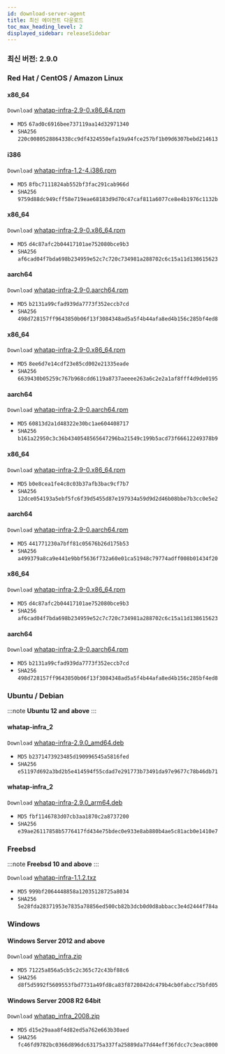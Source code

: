 ```yaml
---
id: download-server-agent
title: 최신 에이전트 다운로드
toc_max_heading_level: 2
displayed_sidebar: releaseSidebar
---
```


### 최신 버전: 2.9.0

### Red Hat / CentOS / Amazon Linux

<Tabs>
<TabItem value="6Server6" label="6Server6 / 6" default>

#### x86_64

<code class='my'>Download</code> [whatap-infra-2.9-0.x86_64.rpm](https://repo.whatap.io/centos/6/x86_64/whatap-infra-2.9-0.x86_64.rpm)

* <code class='Beta'>MD5</code> `67ad0c6916bee737119aa14d32971340`
* <code class='Beta'>SHA256</code> `220c0080528864338cc9df4324550efa19a94fce257bf1b09d6307bebd214613`

#### i386

<code class='my'>Download</code> [whatap-infra-1.2-4.i386.rpm](https://repo.whatap.io/centos/6/i386/whatap-infra-1.2-4.i386.rpm)

* <code class='Beta'>MD5</code> `8fbc7111824ab552bf3fac291cab966d`
* <code class='Beta'>SHA256</code> `9759d88dc949cff58e719eae68183d9d70c47caf811a6077ce8e4b1976c1132b`

</TabItem>

<TabItem value="7Server7" label="7Server7 / 7" default>

#### x86_64

<code class='my'>Download</code> [whatap-infra-2.9-0.x86_64.rpm](https://repo.whatap.io/centos/7/x86_64/whatap-infra-2.9-0.x86_64.rpm)

* <code class='Beta'>MD5</code> `d4c87afc2b04417101ae752080bce9b3`
* <code class='Beta'>SHA256</code> `af6cad04f7bda698b234959e52c7c720c734981a288702c6c15a11d138615623`

#### aarch64

<code class='my'>Download</code> [whatap-infra-2.9-0.aarch64.rpm](https://repo.whatap.io/centos/7/aarch64/whatap-infra-2.9-0.aarch64.rpm)

* <code class='Beta'>MD5</code> `b2131a99cfad939da7773f352eccb7cd`
* <code class='Beta'>SHA256</code> `498d728157ff9643850b06f13f3084348ad5a5f4b44afa8ed4b156c285bf4ed8`

</TabItem>

<TabItem value="8Server8" label="8Server8 / 8" default>

#### x86_64

<code class='my'>Download</code> [whatap-infra-2.9-0.x86_64.rpm](https://repo.whatap.io/centos/8/x86_64/whatap-infra-2.9-0.x86_64.rpm)

* <code class='Beta'>MD5</code> `8ee6d7e14cdf23e85cd002e21335eade`
* <code class='Beta'>SHA256</code> `6639430b05259c767b968cdd6119a8737aeeee263a6c2e2a1af8fff4d9de0195`

#### aarch64

<code class='my'>Download</code> [whatap-infra-2.9-0.aarch64.rpm](https://repo.whatap.io/centos/8/aarch64/whatap-infra-2.9-0.aarch64.rpm)

* <code class='Beta'>MD5</code> `60813d2a1d48322e30bc1ae604408717`
* <code class='Beta'>SHA256</code> `b161a22950c3c36b4340548565647296ba21549c199b5acd73f66612249378b9`

</TabItem>

<TabItem value="9Server9" label="9Server9 / 9" default>

#### x86_64

<code class='my'>Download</code> [whatap-infra-2.9-0.x86_64.rpm](https://repo.whatap.io/centos/9/x86_64/whatap-infra-2.9-0.x86_64.rpm)

* <code class='Beta'>MD5</code> `b0e8cea1fe4c8c03b37afb3bac9cf7b7`
* <code class='Beta'>SHA256</code> `12dce054193a5ebf5fc6f39d5455d87e197934a59d9d2d46b08bbe7b3cc0e5e2`

#### aarch64

<code class='my'>Download</code> [whatap-infra-2.9-0.aarch64.rpm](https://repo.whatap.io/centos/9/aarch64/whatap-infra-2.9-0.aarch64.rpm)

* <code class='Beta'>MD5</code> `441771230a7bff81c05676b26d175b53`
* <code class='Beta'>SHA256</code> `a499379a8ca9e441e9bbf5636f732a60e01ca51948c79774adff008b01434f20`

</TabItem>

<TabItem value="amazonlinux2" label="amazonlinux2 / a" default>

#### x86_64

<code class='my'>Download</code> [whatap-infra-2.9-0.x86_64.rpm](https://repo.whatap.io/centos/latest/x86_64/whatap-infra-2.9-0.x86_64.rpm)

* <code class='Beta'>MD5</code> `d4c87afc2b04417101ae752080bce9b3`
* <code class='Beta'>SHA256</code> `af6cad04f7bda698b234959e52c7c720c734981a288702c6c15a11d138615623`

#### aarch64

<code class='my'>Download</code> [whatap-infra-2.9-0.aarch64.rpm](https://repo.whatap.io/centos/latest/aarch64/whatap-infra-2.9-0.aarch64.rpm)

* <code class='Beta'>MD5</code> `b2131a99cfad939da7773f352eccb7cd`
* <code class='Beta'>SHA256</code> `498d728157ff9643850b06f13f3084348ad5a5f4b44afa8ed4b156c285bf4ed8`

</TabItem>

</Tabs>

### Ubuntu / Debian 

:::note
**Ubuntu 12 and above**
:::


#### whatap-infra_2

<code class='my'>Download</code> [whatap-infra-2.9.0_amd64.deb](https://repo.whatap.io/debian/unstable/whatap-infra-2.9.0_amd64.deb)

* <code class='Beta'>MD5</code> `b2371473923485d190996545a5816fed`
* <code class='Beta'>SHA256</code> `e51197d692a3bd2b5e414594f55cdad7e291773b73491da97e9677c78b46db71`

#### whatap-infra_2

<code class='my'>Download</code> [whatap-infra-2.9.0_arm64.deb](https://repo.whatap.io/debian/unstable/whatap-infra-2.9.0_arm64.deb)

* <code class='Beta'>MD5</code> `fbf1146783d07cb3aa1870c2a8737200`
* <code class='Beta'>SHA256</code> `e39ae26117858b5776417fd434e75bdec0e933e8ab880b4ae5c81acb0e1410e7`

### Freebsd

:::note
**Freebsd 10 and above**
:::


<code class='my'>Download</code> [whatap-infra-1.1.2.txz](https://repo.whatap.io/freebsd/10/whatap-infra-1.1.2.txz)

* <code class='Beta'>MD5</code> `999bf2064448858a12035128725a8034`
* <code class='Beta'>SHA256</code> `5e28fda28371953e7835a78856ed500cb82b3dcb0d0d8abbacc3e4d2444f784a`

### Windows 

#### Windows Server 2012 and above


<code class='my'>Download</code> [whatap_infra.zip](https://repo.whatap.io/windows/whatap_infra.zip)

* <code class='Beta'>MD5</code> `71225a856a5cb5c2c365c72c43bf88c6`
* <code class='Beta'>SHA256</code> `d8f5d5992f5609553fbd7731a49fd8ca83f8720842dc479b4cb0fabcc75bfd05`


#### Windows Server 2008 R2 64bit


<code class='my'>Download</code> [whatap_infra_2008.zip](https://repo.whatap.io/windows/whatap_infra_2008.zip)

* <code class='Beta'>MD5</code> `d15e29aaa8f4d82ed5a762e663b30aed`
* <code class='Beta'>SHA256</code> `fc46fd9782bc0366d896dc63175a337fa25889da77d44eff36fdcc7c3eac8000`